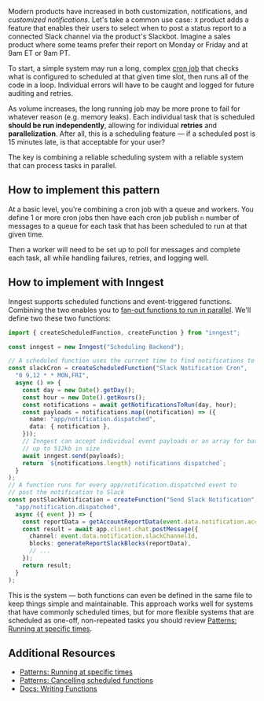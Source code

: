 Modern products have increased in both customization, notifications, and _customized notifications_. Let's take a common use case: `X` product adds a feature that enables their users to select when to post a status report to a connected Slack channel via the product's Slackbot. Imagine a sales product where some teams prefer their report on Monday or Friday and at 9am ET or 9am PT.

To start, a simple system may run a long, complex [cron job](/patterns/running-code-on-a-schedule) that checks what is configured to scheduled at that given time slot, then runs all of the code in a loop. Individual errors will have to be caught and logged for future auditing and retries.

As volume increases, the long running job may be more prone to fail for whatever reason (e.g. memory leaks). Each individual task that is scheduled **should be run independently**, allowing for individual **retries** and **parallelization**. After all, this is a scheduling feature &mdash; if a scheduled post is 15 minutes late, is that acceptable for your user?

The key is combining a reliable scheduling system with a reliable system that can process tasks in parallel.

## How to implement this pattern

At a basic level, you're combining a cron job with a queue and workers. You define 1 or more cron jobs then have each cron job publish `n` number of messages to a queue for each task that has been scheduled to run at that given time.

Then a worker will need to be set up to poll for messages and complete each task, all while handling failures, retries, and logging well.

## How to implement with Inngest

Inngest supports scheduled functions and event-triggered functions. Combining the two enables you to [fan-out functions to run in parallel](/patterns/running-functions-in-parallel?ref=patterns). We'll define two these two functions:

```typescript
import { createScheduledFunction, createFunction } from "inngest";

const inngest = new Inngest("Scheduling Backend");

// A scheduled function uses the current time to find notifications to send
const slackCron = createScheduledFunction("Slack Notification Cron",
  "0 9,12 * * MON,FRI",
  async () => {
    const day = new Date().getDay();
    const hour = new Date().getHours();
    const notifications = await getNotificationsToRun(day, hour);
    const payloads = notifications.map((notification) => ({
      name: "app/notification.dispatched",
      data: { notification },
    }));
    // Inngest can accept individual event payloads or an array for batching
    // up to 512kb in size
    await inngest.send(payloads);
    return `${notifications.length} notifications dispatched`;
  }
);
// A function runs for every app/notification.dispatched event to
// post the notification to Slack
const postSlackNotification = createFunction("Send Slack Notification",
  "app/notification.dispatched",
  async ({ event }) => {
    const reportData = getAccountReportData(event.data.notification.accountId);
    const result = await app.client.chat.postMessage({
      channel: event.data.notification.slackChannelId,
      blocks: generateReportSlackBlocks(reportData),
      // ...
    });
    return result;
  }
);
```

This is the system &mdash; both functions can even be defined in the same file to keep things simple and maintainable. This approach works well for systems that have commonly scheduled times, but for more flexible systems that are scheduled as one-off, non-repeated tasks you should review [Patterns: Running at specific times](/patterns/running-at-specific-times?ref=patterns).


## Additional Resources

* [Patterns: Running at specific times](/patterns/running-at-specific-times?ref=patterns)
* [Patterns: Cancelling scheduled functions](/patterns/cancelling-scheduled-functions?ref=patterns)
* [Docs: Writing Functions](/docs/functions?ref=patterns)